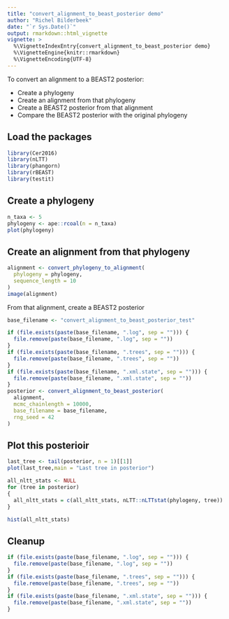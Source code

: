 ```yaml
---
title: "convert_alignment_to_beast_posterior demo"
author: "Richel Bilderbeek"
date: "`r Sys.Date()`"
output: rmarkdown::html_vignette
vignette: >
  %\VignetteIndexEntry{convert_alignment_to_beast_posterior demo}
  %\VignetteEngine{knitr::rmarkdown}
  %\VignetteEncoding{UTF-8}
---
```


To convert an alignment to a BEAST2 posterior:

 * Create a phylogeny
 * Create an alignment from that phylogeny
 * Create a BEAST2 posterior from that alignment
 * Compare the BEAST2 posterior with the original phylogeny

## Load the packages

```r
library(Cer2016)
library(nLTT)
library(phangorn)
library(rBEAST)
library(testit)
```


## Create a phylogeny

```r
n_taxa <- 5
phylogeny <- ape::rcoal(n = n_taxa)
plot(phylogeny)
```

## Create an alignment from that phylogeny

```r
alignment <- convert_phylogeny_to_alignment(
  phylogeny = phylogeny,
  sequence_length = 10
)
image(alignment)
```

From that alignment, create a BEAST2 posterior

```r
base_filename <- "convert_alignment_to_beast_posterior_test"

if (file.exists(paste(base_filename, ".log", sep = ""))) {
  file.remove(paste(base_filename, ".log", sep = ""))  
}
if (file.exists(paste(base_filename, ".trees", sep = ""))) {
  file.remove(paste(base_filename, ".trees", sep = ""))  
}
if (file.exists(paste(base_filename, ".xml.state", sep = ""))) {
  file.remove(paste(base_filename, ".xml.state", sep = ""))  
}
posterior <- convert_alignment_to_beast_posterior(
  alignment,
  mcmc_chainlength = 10000,
  base_filename = base_filename,
  rng_seed = 42
)
```

## Plot this posterioir

```r
last_tree <- tail(posterior, n = 1)[[1]]
plot(last_tree,main = "Last tree in posterior")

all_nltt_stats <- NULL
for (tree in posterior)
{
  all_nltt_stats = c(all_nltt_stats, nLTT::nLTTstat(phylogeny, tree))
}

hist(all_nltt_stats)
```

## Cleanup

```r
if (file.exists(paste(base_filename, ".log", sep = ""))) {
  file.remove(paste(base_filename, ".log", sep = ""))  
}
if (file.exists(paste(base_filename, ".trees", sep = ""))) {
  file.remove(paste(base_filename, ".trees", sep = ""))  
}
if (file.exists(paste(base_filename, ".xml.state", sep = ""))) {
  file.remove(paste(base_filename, ".xml.state", sep = ""))  
}
```